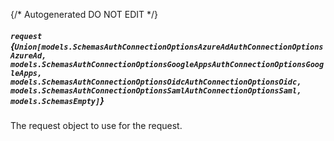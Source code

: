 {/* Autogenerated DO NOT EDIT  */}

##### `request` *{`Union[models.SchemasAuthConnectionOptionsAzureAdAuthConnectionOptionsAzureAd, models.SchemasAuthConnectionOptionsGoogleAppsAuthConnectionOptionsGoogleApps, models.SchemasAuthConnectionOptionsOidcAuthConnectionOptionsOidc, models.SchemasAuthConnectionOptionsSamlAuthConnectionOptionsSaml, models.SchemasEmpty]`}*
The request object to use for the request.
<Collapsible openLabel={Labels.showProperties} closeLabel={Labels.hideProperties}>
    <DevOrgAuthConnectionsUpdateRequest/>
</Collapsible>



